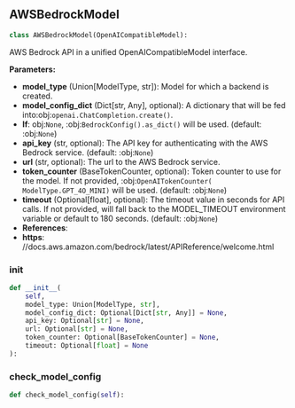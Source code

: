 <a id="camel.models.aws_bedrock_model"></a>

<a id="camel.models.aws_bedrock_model.AWSBedrockModel"></a>

## AWSBedrockModel

```python
class AWSBedrockModel(OpenAICompatibleModel):
```

AWS Bedrock API in a unified OpenAICompatibleModel interface.

**Parameters:**

- **model_type** (Union[ModelType, str]): Model for which a backend is created.
- **model_config_dict** (Dict[str, Any], optional): A dictionary that will be fed into:obj:`openai.ChatCompletion.create()`.
- **If**: obj:`None`, :obj:`BedrockConfig().as_dict()` will be used. (default: :obj:`None`)
- **api_key** (str, optional): The API key for authenticating with the AWS Bedrock service. (default: :obj:`None`)
- **url** (str, optional): The url to the AWS Bedrock service.
- **token_counter** (BaseTokenCounter, optional): Token counter to use for the model. If not provided, :obj:`OpenAITokenCounter( ModelType.GPT_4O_MINI)` will be used. (default: :obj:`None`)
- **timeout** (Optional[float], optional): The timeout value in seconds for API calls. If not provided, will fall back to the MODEL_TIMEOUT environment variable or default to 180 seconds. (default: :obj:`None`)
- **References**: 
- **https**: //docs.aws.amazon.com/bedrock/latest/APIReference/welcome.html

<a id="camel.models.aws_bedrock_model.AWSBedrockModel.__init__"></a>

### __init__

```python
def __init__(
    self,
    model_type: Union[ModelType, str],
    model_config_dict: Optional[Dict[str, Any]] = None,
    api_key: Optional[str] = None,
    url: Optional[str] = None,
    token_counter: Optional[BaseTokenCounter] = None,
    timeout: Optional[float] = None
):
```

<a id="camel.models.aws_bedrock_model.AWSBedrockModel.check_model_config"></a>

### check_model_config

```python
def check_model_config(self):
```
